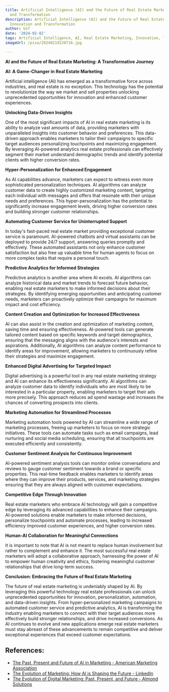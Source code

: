 ```yaml
---
title: Artificial Intelligence (AI) and the Future of Real Estate Marketing Innovation
  and Transformation
description: Artificial Intelligence (AI) and the Future of Real Estate Marketing
  Innovation and Transformation
author: Usf
date: '2024-02-02'
tags: Artificial Intelligence, AI, Real Estate Marketing, Innovation, Transformation
imageUrl: /pixa/20240219220716.jpg

---
```

**AI  and the  Future  of Real Estate Marketing: A Transformative Journey**

**AI: A Game-Changer in Real Estate Marketing**

Artificial intelligence (AI) has  emerged as a transformative force across industries, and real estate is no exception. This technology has the potential to revolutionize the way  we market and sell properties unlocking unprecedented opportunities for innovation  and enhanced customer  experiences.

**Unlocking Data-Driven Insights**

One of the most significant  impacts of AI in real estate marketing is its ability to analyze  vast amounts of data, providing  marketers with  unparalleled insights into customer behavior and preferences. This data-driven approach enables marketers to tailor their campaigns to specific target audiences personalizing touchpoints and maximizing engagement. By leveraging AI-powered  analytics real estate professionals can effectively segment their market understand demographic trends and identify potential clients with higher conversion  rates.

**Hyper-Personalization for Enhanced Engagement**

As AI capabilities advance, marketers can expect to witness even more sophisticated personalization techniques. AI algorithms can analyze customer data to create highly customized marketing content, targeting each individual with messages and offers that resonate with their unique needs and preferences. This hyper-personalization has the potential to significantly increase engagement levels, driving higher conversion rates  and  building stronger  customer relationships.

**Automating Customer  Service for  Uninterrupted Support**

In today's fast-paced real estate market providing exceptional  customer service is paramount.  AI-powered chatbots and virtual assistants  can be deployed to provide 24/7 support, answering queries promptly  and effectively. These automated assistants not only enhance customer satisfaction but also free up valuable time  for human agents  to focus on more complex tasks that require a personal touch.

**Predictive Analytics for Informed Strategies**

Predictive analytics is another area where AI excels. AI algorithms can analyze historical data and market trends to forecast future  behavior, enabling real  estate marketers  to make informed decisions about their strategies. By identifying emerging  opportunities and anticipating customer needs, marketers  can proactively  optimize their campaigns for maximum impact and cost efficiency.

**Content Creation  and Optimization for Increased  Effectiveness**

AI can also  assist in the creation and optimization of marketing content, saving time and ensuring effectiveness. AI-powered  tools can generate tailored content based on specific keywords and target demographics, ensuring that the messaging aligns with  the audience's interests  and aspirations. Additionally, AI algorithms can analyze content performance to identify areas  for improvement, allowing marketers to continuously refine their strategies and maximize engagement.

**Enhanced Digital Advertising  for Targeted Impact**

Digital advertising is a powerful tool in any real estate marketing strategy and AI can enhance its effectiveness significantly. AI algorithms can analyze customer data to identify individuals who are most likely to be interested in a particular property, enabling marketers  to target their ads  more precisely. This approach reduces ad spend wastage and increases the chances of  converting prospects into clients.

**Marketing  Automation for Streamlined Processes**

Marketing automation tools powered by AI can streamline a wide range of marketing processes,  freeing up marketers  to focus on more strategic initiatives. These tools can automate tasks such as email campaigns, lead nurturing and social media scheduling, ensuring  that all touchpoints are executed efficiently  and consistently.

**Customer Sentiment Analysis for  Continuous Improvement**

AI-powered sentiment analysis tools can monitor online  conversations and reviews to gauge  customer sentiment towards a brand or specific properties. This real-time feedback enables  marketers to identify areas where  they can improve their products,  services, and marketing strategies ensuring that they are always aligned with customer expectations.

**Competitive Edge Through Innovation**

Real estate marketers who embrace AI technology will gain a competitive edge by leveraging its advanced capabilities to  enhance their campaigns. AI-powered solutions enable marketers  to make informed decisions, personalize  touchpoints and automate processes, leading  to increased efficiency improved customer experiences, and higher conversion  rates.

**Human-AI Collaboration for Meaningful Connections**

It is important to note that AI is not meant to replace human involvement but rather to complement  and enhance it. The most successful real estate marketers will adopt a collaborative approach, harnessing the power  of  AI to empower human creativity and ethics, fostering meaningful customer relationships that drive long-term success.

**Conclusion: Embracing  the Future of Real  Estate Marketing**

The future of real estate marketing is undeniably shaped by AI. By leveraging this powerful technology real estate professionals can  unlock unprecedented opportunities for  innovation, personalization, automation, and data-driven  insights. From hyper-personalized marketing campaigns to automated customer service and predictive analytics,  AI is transforming the  industry enabling marketers to connect with their target audiences more  effectively build stronger  relationships,  and  drive increased conversions. As AI continues to evolve and new  applications emerge real estate  marketers must stay abreast of these advancements to remain  competitive and deliver exceptional experiences that exceed customer expectations.

## References:
- [The Past, Present and Future of AI in Marketing - American Marketing Association](https://www.ama.org/marketing-news/the-past-present-and-future-of-ai-in-marketing/)
- [The Evolution of Marketing: How AI is Shaping the Future - LinkedIn](https://www.linkedin.com/pulse/evolution-marketing-how-ai-shaping-future-aaron-may-p6fye)
- [The Evolution of Digital Marketing: Past, Present, and Future - Almond Solutions](https://www.almondsolutions.com/blog/the-evolution-of-digital-marketing)
